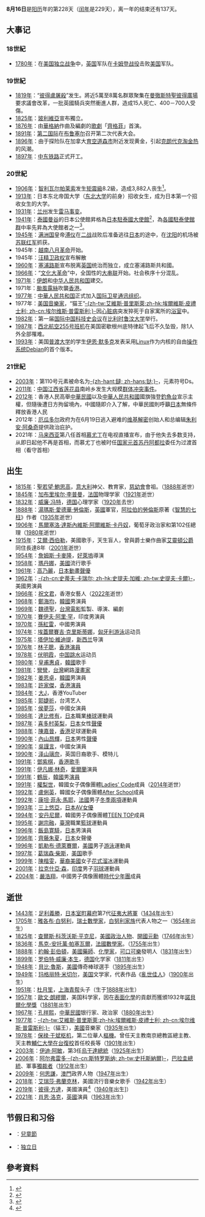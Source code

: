 {{DayInMonth|8}}

'''8月16日'''是[[阳历|阳历]]年的第228天（[[闰年|闰年]]是229天），离一年的结束还有137天。

== 大事记 ==
=== 18世紀 ===
* [[1780年|1780年]]：在[[美国独立战争|美国独立战争]]中，[[英国|英国]]军队在[[卡姆登战役|卡姆登战役]]击败[[美国|美国]]军队。

=== 19世紀 ===
* [[1819年|1819年]]：“[[彼得盧屠殺|彼得盧屠殺]]”发生。將近5萬至8萬名群眾聚集在[[曼徹斯特|曼徹斯特]][[聖彼得廣場|聖彼得廣場]]要求議會改革，一批英國騎兵突然衝進人群，造成15人死亡、400－700人受傷。
* [[1825年|1825年]]：[[玻利維亞|玻利維亞]]宣布獨立。
* [[1876年|1876年]]：由[[華格納|華格納]]作曲及編劇的[[歌劇|歌劇]]「[[齊格菲_(歌劇)|齊格菲]]」首演。
* [[1891年|1891年]]：[[第二国际|第二国际]]在[[布鲁塞尔|布鲁塞尔]]召开第二次代表大会。
* [[1896年|1896年]]：由于探险队在加拿大[[育空|育空]][[道森市|道森市]]附近发现黄金，引起[[克朗代克淘金热|克朗代克淘金热]]的风潮。
* [[1897年|1897年]]：[[中东铁路|中东铁路]]正式开工。

=== 20世紀 ===
* [[1906年|1906年]]：[[智利|智利]][[瓦尔帕莱索|瓦尔帕莱索]]发生[[矩震級|矩震級]]8.2級{{link-en|1906年瓦尔帕莱索地震|1906 Valparaíso earthquake|地震}}，造成3,882人丧生<ref>{{cite web |url=http://earthquake.usgs.gov/earthquakes/world/world_deaths.php |title=Earthquakes with 1,000 or More Deaths since 1900 |publisher=[[美國地質調查局|美國地質調查局]] |accessdate=2013-08-17 |archiveurl=https://web.archive.org/web/20130114225331/http://earthquake.usgs.gov/earthquakes/world/world_deaths.php |archivedate=2013-01-14 |deadurl=yes }}</ref>。
* [[1913年|1913年]]：日本东北帝国大学（[[东北大学_(日本)|东北大学]]的前身）招收女生，成为日本第一个招收女生的大学。
* [[1931年|1931年]]：[[兰州|兰州]]发生[[雷马事变|雷马事变]]。
* [[1941年|1941年]]：[[泰國|泰國]][[曼谷|曼谷]]的日本公使館昇格為[[日本駐泰國大使館|日本駐泰國大使館]]<ref>{{Cite news  |script-title=ja:日・泰公使館を昇格 初代大使坪上氏 東亜共栄へ提携増進 |publisher={{lang|ja|[[讀賣新聞|讀賣新聞 朝刊]]}} |date=1941-08-16 |page=p A1 |language=ja}}</ref>，為[[駐泰國外交機構列表|各國駐泰使館群]]中率先昇為大使館者之一<ref>{{Cite news  |script-title=ja:泰國朝野の満足 日本への信賴感强化 |publisher={{lang|ja|[[讀賣新聞|讀賣新聞 朝刊]]}} |date=1941-08-16 |page=p A1 |language=ja}}</ref>。
* [[1945年|1945年]]：[[满洲国|满洲国]]皇帝[[爱新觉罗·溥仪|溥仪]]在[[二战|二战]]战败后准备逃往[[日本|日本]]的途中，在[[沈阳|沈阳]]的机场被[[苏联红军|苏联红军]]抓获。
* 1945年：[[越南|越南]][[八月革命|八月革命]]开始。
* 1945年：[[汪精卫政权|汪精卫政权]]宣布解散
* [[1960年|1960年]]：[[塞浦路斯|塞浦路斯]]宣布脱离[[英国|英国]]统治而独立，成立塞浦路斯共和國。
* [[1966年|1966年]]：“[[文化大革命|文化大革命]]”中，全国性的[[大串联|大串联]]开始。社会秩序十分混乱。
* [[1971年|1971年]]：[[伊朗|伊朗]]和[[中华人民共和国|中华人民共和国]]建交。
* 1971年：[[颱風露絲|颱風露絲]]吹襲[[香港|香港]]。
* [[1977年|1977年]]：[[中華人民共和国|中華人民共和国]]正式加入[[国际卫星通讯组织|国际卫星通讯组织]]。
* 1977年：[[美国|美国]][[音樂家|音樂家]]，“猫王”[[埃爾維斯·皮禮士利|-{zh-tw:艾維斯·普里斯萊;zh-hk:埃爾維斯·皮禮士利; zh-cn:埃尔维斯·普雷斯利;}-]]因[[心脏病|心脏病]]突发猝死于自家寓所的[[浴室|浴室]]中。
* [[1982年|1982年]]：第一届[[国际中国科技史会议|国际中国科技史会议]]在[[比利时|比利时]][[鲁汶大学|鲁汶大学]]举行。
* [[1987年|1987年]]：[[西北航空255号班机空难|西北航空255号班机]]在美国密歇根州底特律起飞后不久坠毁，除1人外全部罹难。
* [[1993年|1993年]]：美国[[普渡大学|普渡大学]]的学生[[伊恩·默多克|伊恩·默多克]]发表采用[[Linux|Linux]]作为内核的自由[[操作系统|操作系统]][[Debian|Debian]]的首个版本。

=== 21世紀 ===
* [[2003年|2003年]]：第110号元素被命名为[[鐽|-{zh-hant:鐽; zh-hans:𫟼;}-]]，元素符号Ds。
* [[2011年|2011年]]：[[中华人民共和国|中国]][[江西省|江西省]][[莲花县|莲花县]]南岭乡发生大规模[[群体性事件|群体冲突事件]]。
* [[2012年|2012年]]：香港人民高舉[[中華民國|中華民國]]以及[[中華人民共和國|中華人民共和國]]國旗強登[[釣魚台|釣魚台]]宣示主權，但隨後遭日方拘留境內，中國隨即介入了解，中華民國則呼籲[[日本|日本]]無條件釋放香港人民
* 2012年：[[厄瓜多尔|厄瓜多尔]]政府为在6月19日逃入{{Link-en|厄瓜多駐英國大使館|Embassy of Ecuador, London}}避难的[[维基解密|维基解密]]创始人和总编辑[[朱利安·阿桑奇|朱利安·阿桑奇]]提供政治庇护。
* 2021年：[[马来西亚|马来西亚]]第八任首相[[慕尤丁|慕尤丁]]在电视直播宣布，由于他失去多数支持，从即日起他不再是首相，而慕尤丁也被时任[[马来西亚最高元首|国家元首]][[苏丹阿都拉|苏丹阿都拉]]委任为过渡首相（看守首相）

== 出生 ==
* [[1815年|1815年]]：[[聖若望·鮑思高|聖若望·鮑思高]]，[[意大利|意大利]]神父、教育家，[[慈幼會|慈幼會]]會祖。（[[1888年|1888年]]逝世）
* [[1845年|1845年]]：[[加布里埃尔·李普曼|加布里埃尔·李普曼]]，[[法国|法国]]物理学家（[[1921年|1921年]]逝世）
* [[1832年|1832年]]：[[威廉·冯特|威廉·冯特]]，[[德国|德国]]心理学家（[[1920年|1920年]]去世）
* [[1888年|1888年]]：[[湯瑪斯·愛德華·勞倫斯|湯瑪斯·愛德華·勞倫斯]]，[[英國|英國]]軍官，[[阿拉伯的勞倫斯_(電影)|阿拉伯的勞倫斯]]原著《[[智慧的七柱|智慧的七柱]]》作者（[[1935年|1935年]]逝世）
* [[1906年|1906年]]：[[馬爾塞洛·達斯內維斯·阿爾維斯·卡丹奴|馬爾塞洛·達斯內維斯·阿爾維斯·卡丹奴]]，葡萄牙政治家和第102任總理（[[1980年|1980年]]逝世）
* [[1915年|1915年]]：[[艾爾·西伯勒|艾爾·西伯勒]]，美國歌手，天生盲人，曾與爵士樂作曲家[[艾靈頓公爵|艾靈頓公爵]]同住長達8年（[[2001年|2001年]]逝世）
* [[1954年|1954年]]：[[詹姆斯·卡麥隆|詹姆斯·卡麥隆]]，[[好萊塢|好萊塢]]導演
* [[1958年|1958年]]：[[瑪丹娜|瑪丹娜]]，[[美國|美國]]流行歌手
* [[1961年|1961年]]：[[高乃麗|高乃麗]]，[[日本動畫|日本動畫]][[聲優|聲優]]
* [[1962年|1962年]]：[[史提夫·加維|-{zh-cn:史蒂夫·卡瑞尔; zh-hk:史提夫·加維; zh-tw:史提夫·卡爾}-]]，美國男演員
* [[1966年|1966年]]：[[祝文君|祝文君]]，香港女藝人（[[2022年|2022年]]逝世）
* [[1968年|1968年]]：[[鄭海均|鄭海均]]，[[韓國|韓國]]男演員
* [[1969年|1969年]]：[[魏德聖|魏德聖]]，[[台灣電影|台灣電影]]監製、導演、編劇
* [[1970年|1970年]]：[[賽伊夫·阿里·罕|賽伊夫·阿里·罕]]，印度男演員
* [[1970年|1970年]]：[[孫紅雷|孫紅雷]]，中國男演員
* [[1974年|1974年]]：[[埃蓋爾賽吉·克里斯蒂娜|埃蓋爾賽吉·克里斯蒂娜]]，[[匈牙利|匈牙利]][[游泳|游泳]]运动员
* [[1975年|1975年]]：[[塔伊加·維迪提|塔伊加·維迪提]]，[[新西兰|新西兰]]导演
* [[1976年|1976年]]：[[林子聰|林子聰]]，[[香港|香港]][[演員|演員]]
* [[1978年|1978年]]：[[伏明霞|伏明霞]]，[[中国|中国]][[跳水|跳水]]运动员
* [[1980年|1980年]]：[[皇甫惠貞|皇甫惠貞]]，[[韓國|韓國]]歌手
* [[1981年|1981年]]：[[彎彎|彎彎]]，[[台灣|台灣]]網路[[漫畫家|漫畫家]]
* [[1982年|1982年]]：[[姜恩卓|姜恩卓]]，[[韓國|韓國]]男演員
* [[1983年|1983年]]：[[許家傑|許家傑]]，[[香港|香港]][[演員|演員]]
* [[1984年|1984年]]：[[大J|大J]]，香港YouTuber
* [[1985年|1985年]]：[[郭婕祈|郭婕祈]]，台湾艺人
* [[1985年|1985年]]：[[侯夢莎|侯夢莎]]，中國女演員
* [[1986年|1986年]]：[[達比修有|達比修有]]，[[日本|日本]]職業[[棒球|棒球]]運動員
* [[1987年|1987年]]：[[喜多村英梨|喜多村英梨]]，[[日本|日本]]女性[[聲優|聲優]]
* [[1988年|1988年]]：[[陳嘉晉|陳嘉晉]]，[[香港|香港]]足球運動員
* [[1990年|1990年]]：[[內山昂輝|內山昂輝]]，[[日本|日本]]男性[[聲優|聲優]]
* [[1990年|1990年]]：[[吳謹言|吳謹言]]，中國女演員
* [[1990年|1990年]]：[[泽山璃奈|泽山璃奈]]，英国日裔歌手、模特儿
* [[1991年|1991年]]：[[鄧紫棋|鄧紫棋]]，[[香港|香港]][[歌手|歌手]]
* [[1991年|1991年]]：[[伊凡娜·林奇|伊凡娜·林奇]]，[[愛爾蘭|愛爾蘭]]演員
* [[1991年|1991年]]：[[鶴辰|鶴辰]]，[[韓國|韓國]]男[[演員|演員]]
* [[1991年|1991年]]：[[權梨世|權梨世]]，韓國女子偶像團體[[Ladies'_Code|Ladies' Code]]成員（[[2014年|2014年]]逝世）
* [[1992年|1992年]]：[[盧俐英|盧俐英]]，韓國女子偶像團體[[After_School|After School]]成員
* [[1992年|1992年]]：[[康坦·菲永·馬耶|康坦·菲永·馬耶]]，[[法國|法國]]男子[[冬季兩項|冬季兩項]]運動員
* [[1993年|1993年]]：[[三上悠亞|三上悠亞]]，[[日本|日本]][[AV女優|AV女優]]
* [[1994年|1994年]]：[[安丹尼爾|安丹尼爾]]，韓國男子偶像團體[[TEEN_TOP|TEEN TOP]]成員
* [[1995年|1995年]]：[[謝宗融|謝宗融]]，[[臺灣|臺灣]]職業[[籃球|籃球]]運動員
* [[1996年|1996年]]：[[飯島寛騎|飯島寛騎]]，[[日本|日本]]男演員
* [[1996年|1996年]]：[[齊藤朱夏|齊藤朱夏]]，[[日本|日本]]女聲優
* [[1996年|1996年]]：[[凱勒布·德萊賽爾|凱勒布·德萊賽爾]]，[[美國|美國]]男子[[游泳|游泳]]運動員
* [[1997年|1997年]]：[[葛瑞森·柴斯|葛瑞森·柴斯]]，[[美国|美国]]歌手
* [[1999年|1999年]]：[[陳楷雯|陳楷雯]]，[[華裔美國人|華裔美國]]女子[[花式溜冰|花式溜冰]]運動員
* [[2001年|2001年]]：[[拉克什亞·森|拉克什亞·森]]，[[印度|印度]]男子[[羽球|羽球]]運動員
* [[2004年|2004年]]：[[嚴浩翔|嚴浩翔]]，中國男子偶像團體[[時代少年團|時代少年團]]成員

== 逝世 ==
* [[1443年|1443年]]：[[足利義勝|足利義勝]]，[[日本|日本]][[室町幕府|室町幕府]]第7代[[征夷大將軍|征夷大將軍]]（[[1434年|1434年]]出生）
* [[1705年|1705年]]：[[雅各布·白努利|雅各布·白努利]]，[[瑞士|瑞士]][[數學家|數學家]]，[[白努利家族|白努利家族]]代表人物之一（[[1654年|1654年]]出生）
* [[1825年|1825年]]：[[查爾斯·科茨沃斯·平克尼|查爾斯·科茨沃斯·平克尼]]，[[美國|美國]][[政治人物|政治人物]]、[[美國開國元勳|開國元勳]]（[[1746年|1746年]]出生）
* [[1836年|1836年]]：[[馬克-安托萬·帕塞瓦爾|馬克-安托萬·帕塞瓦爾]]，[[法國|法國]][[數學家|數學家]]。（[[1755年|1755年]]出生）
* [[1888年|1888年]]：[[約翰·彭伯頓|約翰·彭伯頓]]，[[美國|美國]][[藥師|藥師]]、[[化學家|化學家]]，[[可口可樂|可口可樂]]發明人（[[1831年|1831年]]出生）
* [[1899年|1899年]]：[[罗伯特·威廉·本生|罗伯特·威廉·本生]]，[[德国|德国]]化学家（[[1811年|1811年]]出生）
* [[1948年|1948年]]：[[貝比·魯斯|貝比·魯斯]]，[[美國|美國]]傳奇棒球選手（[[1895年|1895年]]出生）
* [[1949年|1949年]]：[[玛格丽特·米切尔|玛格丽特·米切尔]]，[[美国|美国]]文学家，代表作品《[[亂世佳人|亂世佳人]]》（[[1900年|1900年]]出生）
* [[1951年|1951年]]：[[杜月笙|杜月笙]]，[[上海|上海]][[青帮|青帮]]头子（生于[[1888年|1888年]]出生）
* [[1957年|1957年]]：[[歐文·朗繆爾|歐文·朗繆爾]]，美国科学家，因在[[表面化學|表面化學]]的貢獻而獲頒1932年[[諾貝爾化學獎|諾貝爾化學獎]]（[[1881年|1881年]]出生）
* [[1967年|1967年]]：[[孔祥熙|孔祥熙]]，[[中華民國|中華民國]]银行家、政治家（[[1880年|1880年]]出生）
* [[1977年|1977年]]：[[埃尔维斯·普雷斯利|-{zh-tw:艾維斯·普里斯萊;zh-hk:埃爾維斯·皮禮士利; zh-cn:埃尔维斯·普雷斯利;}-]]（貓王），[[美國|美國]]音樂家（[[1935年|1935年]]出生）
* [[1978年|1978年]]：[[于斌|保禄·于斌枢机]]，第二位華人[[樞機|樞機]]。曾任天主教南京總教區總主教、天主教[[輔仁大學|輔仁大學]][[在台復校|在台復校]]首任校長等（[[1901年|1901年]]出生）
* [[2003年|2003年]]：[[伊迪·阿敏|伊迪·阿敏]]，第3任[[烏干達|烏干達]][[烏干達總統|總統]]（[[1925年|1925年]]出生）
* [[2006年|2006年]]：[[阿尔弗雷多·斯特罗斯纳|阿尔弗雷多·-{zh-cn:斯特罗斯纳; zh-tw:史托斯納爾}-]]，[[巴拉圭總統|巴拉圭總統]]、軍事[[獨裁者|獨裁者]]（[[1912年|1912年]]出生）
* [[2009年|2009年]]：[[何思謙|何思謙]]，[[澳門|澳門]]政界人物（[[1947年|1947年]]出生）
* [[2018年|2018年]]：[[艾瑞莎·弗蘭克林|艾瑞莎·弗蘭克林]]，美國流行音樂女歌手（[[1942年|1942年]]出生）
* [[2019年|2019年]]：[[彼得·方達|彼得·方達]]，美國演員<ref>{{cite news|url=https://ol.mingpao.com/ldy/showbiz/latest/20190817/1566019957491/%E3%80%90%E7%8F%8D%E8%8A%B3%E9%81%94%E6%82%BC%E5%BF%B5%E4%BA%A1%E5%BC%9F%E3%80%91%E3%80%8A%E8%BF%B7%E5%B9%BB%E8%BB%8A%E6%89%8B%E3%80%8B%E5%BD%BC%E5%BE%97%E6%96%B9%E9%81%94%E7%97%85%E9%80%9D-%E4%BA%AB%E5%B9%B479%E6%AD%B2|title=【珍芳達悼念亡弟】《迷幻車手》彼得方達病逝 享年79歲|newspaper=明報|date=2019-08-17|accessdate=2019-10-06|archive-date=2019-10-06|archive-url=https://web.archive.org/web/20191006090853/https://ol.mingpao.com/ldy/showbiz/latest/20190817/1566019957491/%e3%80%90%e7%8f%8d%e8%8a%b3%e9%81%94%e6%82%bc%e5%bf%b5%e4%ba%a1%e5%bc%9f%e3%80%91%e3%80%8a%e8%bf%b7%e5%b9%bb%e8%bb%8a%e6%89%8b%e3%80%8b%e5%bd%bc%e5%be%97%e6%96%b9%e9%81%94%e7%97%85%e9%80%9d-%e4%ba%ab%e5%b9%b479%e6%ad%b2|dead-url=no}}</ref>（[[1940年|1940年]]出生]）
* [[2021年|2021年]]：[[肖恩·洛克|肖恩·洛克]]，[[英國|英國]]演員（[[1963年|1963年]]出生）

== 节假日和习俗 ==
* {{PAR}}：[[兒童節|兒童節]]
* {{CYP}}：[[独立日|独立日]]

== 參考資料 ==
{{commonscat|16 August}}
{{reflist}}
{{月份}}